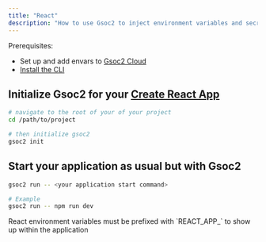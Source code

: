 ```yaml
---
title: "React"
description: "How to use Gsoc2 to inject environment variables and secrets into a React app."
---
```


Prerequisites:

- Set up and add envars to [Gsoc2 Cloud](https://app.gsoc2.com)
- [Install the CLI](/cli/overview)

## Initialize Gsoc2 for your [Create React App](https://create-react-app.dev)

```bash
# navigate to the root of your of your project 
cd /path/to/project

# then initialize gsoc2
gsoc2 init
```

## Start your application as usual but with Gsoc2

```bash
gsoc2 run -- <your application start command>

# Example
gsoc2 run -- npm run dev
```

<Info>
  React environment variables must be prefixed with `REACT_APP_` to show up within the application 
</Info>
